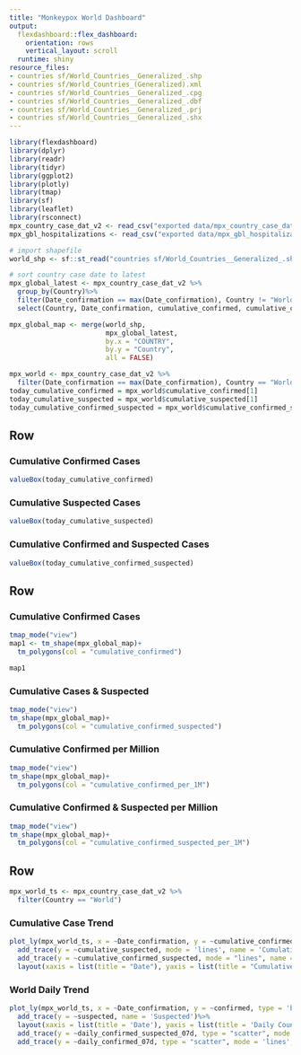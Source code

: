 ```yaml
---
title: "Monkeypox World Dashboard"
output:
  flexdashboard::flex_dashboard:
    orientation: rows
    vertical_layout: scroll
  runtime: shiny
resource_files:
- countries sf/World_Countries__Generalized_.shp
- countries sf/World_Countries_(Generalized).xml
- countries sf/World_Countries__Generalized_.cpg
- countries sf/World_Countries__Generalized_.dbf
- countries sf/World_Countries__Generalized_.prj
- countries sf/World_Countries__Generalized_.shx
---
```


```r
library(flexdashboard)
library(dplyr)
library(readr)
library(tidyr)
library(ggplot2)
library(plotly)
library(tmap)
library(sf)
library(leaflet)
library(rsconnect)
mpx_country_case_dat_v2 <- read_csv("exported data/mpx_country_case_dat_v2.csv")
mpx_gbl_hospitalizations <- read_csv("exported data/mpx_gbl_hospitalizations.csv")
```



```r
# import shapefile
world_shp <- sf::st_read("countries sf/World_Countries__Generalized_.shp")

# sort country case date to latest 
mpx_global_latest <- mpx_country_case_dat_v2 %>%
  group_by(Country)%>%
  filter(Date_confirmation == max(Date_confirmation), Country != "World")%>%
  select(Country, Date_confirmation, cumulative_confirmed, cumulative_confirmed_suspected, cumulative_confirmed_per_1M, cumulative_confirmed_suspected_per_1M)

mpx_global_map <- merge(world_shp,
                        mpx_global_latest,
                        by.x = "COUNTRY", 
                        by.y = "Country", 
                        all = FALSE)


```


```r
mpx_world <- mpx_country_case_dat_v2 %>%
  filter(Date_confirmation == max(Date_confirmation), Country == "World")
today_cumulative_confirmed = mpx_world$cumulative_confirmed[1]
today_cumulative_suspected = mpx_world$cumulative_suspected[1]
today_cumulative_confirmed_suspected = mpx_world$cumulative_confirmed_suspected[1]

```
Row 
---------------------------------------------------------------------------------------------

### Cumulative Confirmed Cases
```r
valueBox(today_cumulative_confirmed)
```

### Cumulative Suspected Cases
```r
valueBox(today_cumulative_suspected)
```

### Cumulative Confirmed and Suspected Cases
```r
valueBox(today_cumulative_confirmed_suspected)
```


Row { .tabset}
-----------------------------------------------------------------------

### Cumulative Confirmed Cases

```r
tmap_mode("view")
map1 <- tm_shape(mpx_global_map)+
  tm_polygons(col = "cumulative_confirmed")

map1
```

### Cumulative Cases & Suspected

```r

tmap_mode("view")
tm_shape(mpx_global_map)+
  tm_polygons(col = "cumulative_confirmed_suspected")
```


### Cumulative Confirmed per Million

```r
tmap_mode("view")
tm_shape(mpx_global_map)+
  tm_polygons(col = "cumulative_confirmed_per_1M")
```


### Cumulative Confirmed & Suspected per Million
```r
tmap_mode("view")
tm_shape(mpx_global_map)+
  tm_polygons(col = "cumulative_confirmed_suspected_per_1M")
```



Row {.tabset}
-----------------------------------------------------------------------

```r
mpx_world_ts <- mpx_country_case_dat_v2 %>%
  filter(Country == "World")
```


### Cumulative Case Trend
```r
plot_ly(mpx_world_ts, x = ~Date_confirmation, y = ~cumulative_confirmed, type = "scatter", mode = "lines", name = 'Cumulative Confirmed') %>%
  add_trace(y = ~cumulative_suspected, mode = 'lines', name = 'Cumulative Suspected')%>%
  add_trace(y = ~cumulative_confirmed_suspected, mode = "lines", name = "Cummulative Confirmed and Suspected")%>%
  layout(xaxis = list(title = "Date"), yaxis = list(title = "Cumulative Count"))
```

### World Daily Trend

```r
plot_ly(mpx_world_ts, x = ~Date_confirmation, y = ~confirmed, type = 'bar', name = 'Confirmed')%>%
  add_trace(y = ~suspected, name = 'Suspected')%>%
  layout(xaxis = list(title = 'Date'), yaxis = list(title = 'Daily Count'), barmode = 'stack')%>%
  add_trace(y = ~daily_confirmed_suspected_07d, type = "scatter", mode = 'lines', name = "7-day Rolling Average: Confirmed + Suspected")%>%
  add_trace(y = ~daily_confirmed_07d, type = "scatter", mode = 'lines', name = "7-day Rolling Average: Confirmed, only")
```

